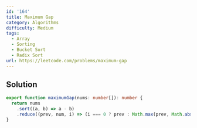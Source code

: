 ```yaml
---
id: '164'
title: Maximum Gap
category: Algorithms
difficulty: Medium
tags:
  - Array
  - Sorting
  - Bucket Sort
  - Radix Sort
url: https://leetcode.com/problems/maximum-gap
---
```


## Solution

```typescript filename="solution.ts" copy
export function maximumGap(nums: number[]): number {
  return nums
    .sort((a, b) => a - b)
    .reduce((prev, num, i) => (i === 0 ? prev : Math.max(prev, Math.abs(nums[i - 1] - num))), 0);
}
```
